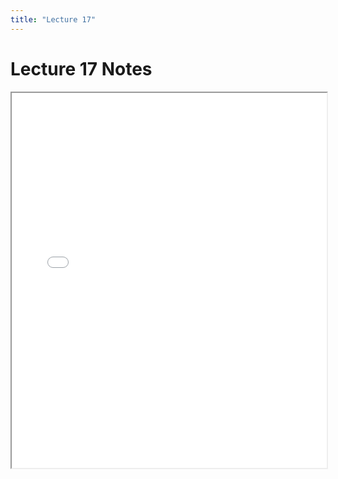 ```yaml
---
title: "Lecture 17"
---
```


# Lecture 17 Notes

<iframe src="../notes/lecture17.pdf" width="100%" height="600px"></iframe>
